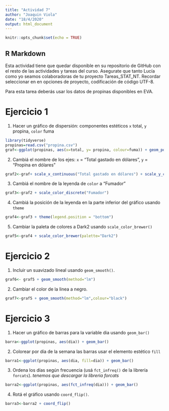```yaml
---
title: "Actividad 7"
author: "Joaquin Viola"
date: "18/4/2020"
output: html_document
---
```


```r
knitr::opts_chunk$set(echo = TRUE)
```

## R Markdown

Esta actividad tiene que quedar disponible en su repositorio de GitHub con el resto de las actividades y tareas del curso. Asegurate que tanto Lucía como yo seamos colaboradoras de tu proyecto Tareas_STAT_NT.
Recordar seleccionar en en opciones de proyecto, codificación de código UTF-8.

Para esta tarea deberás usar los datos de propinas disponibles en EVA.

# Ejercicio 1

1. Hacer un gráfico de dispersión: componentes estéticos `x` total, `y` propina, `color` fuma
```r
library(tidyverse)
propinas=read.csv("propina.csv")
graf<-ggplot(propinas, aes(x=total, y= propina, colour=fuma)) + geom_point()
```

2. Cambiá el nombre de los ejes: `x` = "Total gastado en dólares", `y` = "Propina en dólares"
```r
graf2<-graf+ scale_x_continuous("Total gastado en dólares") + scale_y_continuous("Propina en dólares")
```

3. Cambiá el nombre de la leyenda de `color` a "Fumador"
```r
graf3<-graf2 + scale_color_discrete("Fumador")
```
4. Cambiá la posición de la leyenda en la parte inferior del gráfico usando `theme`
```r
graf4<-graf3 + theme(legend.position = "bottom")
```

5. Cambiar la paleta de colores a Dark2 usando `scale_color_brewer()`
```r
graf5<-graf4 + scale_color_brewer(palette="Dark2")
```



# Ejercicio 2

1. Incluir un suavizado lineal usando `geom_smooth()`.
```r
graf6<- graf5 + geom_smooth(method="lm")
```

2. Cambiar el color de la linea a negro.

```r
graf7<-graf5 + geom_smooth(method="lm",colour="black")
```

# Ejercicio 3

1. Hacer un gráfico de barras para la variable dia usando `geom_bar()`

```r
barra<-ggplot(propinas, aes(dia)) + geom_bar()
```

2. Colorear por día de la semana las barras usar el elemento estético `fill`
```r
barra1<-ggplot(propinas, aes(dia, fill=dia)) + geom_bar()
```

3. Ordena los días según frecuencia (usá `fct_infreq()` de la librería `forcats`).
*tenemos que descargar la libreria forcats*
```r
barra2<-ggplot(propinas, aes(fct_infreq(dia))) + geom_bar()
```

4. Rotá el gráfico usando `coord_flip()`.

```r
barra3<-barra2 + coord_flip()
```